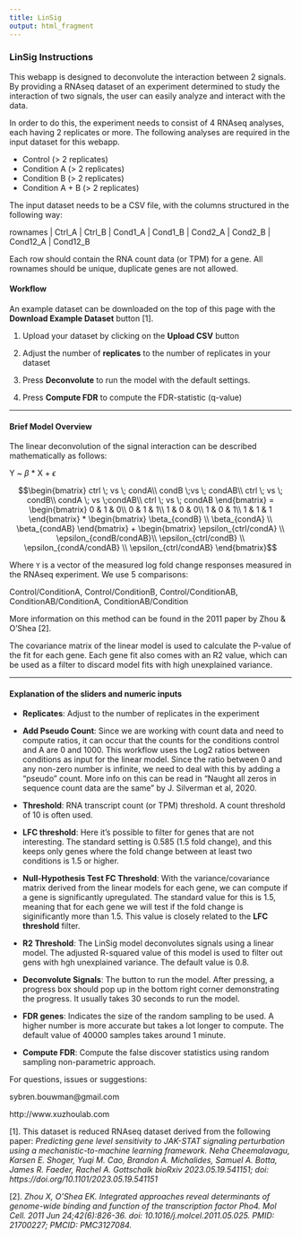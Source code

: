 ---
title: LinSig
output: html_fragment
---


### LinSig Instructions

This webapp is designed to deconvolute the interaction between 2 signals.
By providing a RNAseq dataset of an experiment determined to study the interaction of two signals, the user can easily analyze and interact with the data.

In order to do this, the experiment needs to consist of 4 RNAseq analyses, each having 2 replicates or more. The following analyses are required in the input dataset for this webapp.

* Control (> 2 replicates)
* Condition A (> 2 replicates)
* Condition B (> 2 replicates)
* Condition A + B (> 2 replicates)

The input dataset needs to be a CSV file, with the columns structured in the following way:

rownames | Ctrl_A | Ctrl_B | Cond1_A | Cond1_B | Cond2_A | Cond2_B | Cond12_A | Cond12_B

Each row should contain the RNA count data (or TPM) for a gene.
All rownames should be unique, duplicate genes are not allowed.

#### Workflow

An example dataset can be downloaded on the top of this page with the **Download Example Dataset** button [1].

1. Upload your dataset by clicking on the **Upload CSV** button

2. Adjust the number of **replicates** to the number of replicates in your dataset

3. Press **Deconvolute** to run the model with the default settings.

4. Press **Compute FDR** to compute the FDR-statistic (q-value)


----

#### Brief Model Overview

The linear deconvolution of the signal interaction can be described mathematically as follows:

Y ~ $\beta$ * X + $\epsilon$




$$\begin{bmatrix}
ctrl \; vs \; condA\\ 
condB \;vs \; condAB\\ 
ctrl \; vs \; condB\\ 
condA \; vs \;condAB\\ 
ctrl \; vs \; condAB
\end{bmatrix}
= 
\begin{bmatrix}
0 & 1 & 0\\ 
0 & 1 & 1\\ 
1 & 0 & 0\\ 
1 & 0 & 1\\ 
1 & 1 & 1
\end{bmatrix}
 *
\begin{bmatrix}
\beta_{condB} \\ 
\beta_{condA} \\ 
\beta_{condAB}
\end{bmatrix}
+ 
\begin{bmatrix}
\epsilon_{ctrl/condA} \\ 
\epsilon_{condB/condAB}\\ 
\epsilon_{ctrl/condB} \\ 
\epsilon_{condA/condAB} \\ 
\epsilon_{ctrl/condAB}
\end{bmatrix}$$


Where `Y` is a vector of the measured log fold change responses measured in the RNAseq experiment. We use 5 comparisons: 

Control/ConditionA, 
Control/ConditionB, 
Control/ConditionAB, 
ConditionAB/ConditionA, 
ConditionAB/Condition

More information on this method can be found in the 2011 paper by Zhou & O'Shea [2].

The covariance matrix of the linear model is used to calculate the P-value of the fit for each gene. 
Each gene fit also comes with an R2 value, which can be used as a filter to discard model fits with high unexplained variance.

----

#### Explanation of the sliders and numeric inputs

- **Replicates**: Adjust to the number of replicates in the experiment

- **Add Pseudo Count**: Since we are working with count data and need to compute ratios, it can occur that the counts for the conditions control and A are 0 and 1000. This workflow uses the Log2 ratios between conditions as input for the linear model. Since the ratio between 0 and any non-zero number is infinite, we need to deal with this by adding a "pseudo" count. More info on this can be read in "Naught all zeros in sequence count data are the same" by J. Silverman et al, 2020.

- **Threshold**: RNA transcript count (or TPM) threshold. A count threshold of 10 is often used.

- **LFC threshold**: Here it's possible to filter for genes that are not interesting. The standard setting is 0.585 (1.5 fold change), and this keeps only genes where the fold change between at least two conditions is 1.5 or higher.

- **Null-Hypothesis Test FC Threshold**: With the variance/covariance matrix derived from the linear models for each gene, we can compute if a gene is significantly upregulated. The standard value for this is 1.5, meaning that for each gene we will test if the fold change is siginificantly more than 1.5. This value is closely related to the **LFC threshold** filter.

- **R2 Threshold**: The LinSig model deconvolutes signals using a linear model. The adjusted R-squared value of this model is used to filter out gens with hgh unexplained variance. The default value is 0.8.

- **Deconvolute Signals**: The button to run the model. After pressing, a progress box should pop up in the bottom right corner demonstrating the progress. It usually takes 30 seconds to run the model.

- **FDR genes**: Indicates the size of the random sampling to be used. A higher number is more accurate but takes a lot longer to compute. The default value of 40000 samples takes around 1 minute.

- **Compute FDR**: Compute the false discover statistics using random sampling non-parametric approach.





For questions, issues or suggestions:

sybren.bouwman@gmail.com

http://www.xuzhoulab.com


[1]. This dataset is reduced RNAseq dataset derived from the following paper: *Predicting gene level sensitivity to JAK-STAT signaling perturbation using a mechanistic-to-machine learning framework.
Neha Cheemalavagu, Karsen E. Shoger, Yuqi M. Cao, Brandon A. Michalides, Samuel A. Botta, James R. Faeder, Rachel A. Gottschalk
bioRxiv 2023.05.19.541151; doi: https://doi.org/10.1101/2023.05.19.541151*

[2]. *Zhou X, O'Shea EK. Integrated approaches reveal determinants of genome-wide binding and function of the transcription factor Pho4. 
Mol Cell. 2011 Jun 24;42(6):826-36. doi: 10.1016/j.molcel.2011.05.025. PMID: 21700227; PMCID: PMC3127084.*

